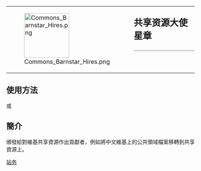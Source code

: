 {| style="border: 1px solid {{{border|gray}}}; background-color: {{{color|#fdffe7}}};"
|rowspan="2" valign="middle" | [[File:Commons Barnstar Hires.png|120px]]
|rowspan="2" |
|style="font-size: x-large; padding: 0; vertical-align: middle; height: 1.1em;" | '''共享资源大使星章'''
|-
|style="vertical-align: middle; border-top: 1px solid gray;" | {{{1}}}
|}<noinclude>

==使用方法==
{{tl|Commons Ambassador Barnstar}} 或 {{tl|共享资源大使星章}}

==簡介==
頒發給對維基共享資源作出貢獻者，例如將中文維基上的公共領域檔案移轉到共享資源上。

[[Category:維基星章模板|站务]]

</noinclude>